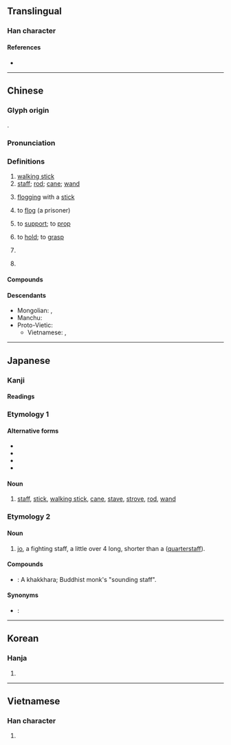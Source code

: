 {{character info/new}}
==Translingual==

===Han character===
{{Han char|rn=75|rad=木|as=03|sn=7|four=45900|canj=DJK|ids=⿰木丈}}

====References====
* {{Han ref|kx=0512.010|dkj=14469|dj=0897.050|hdz=21159.020|uh=6756|ud=26454|bh=A7FA|bd=43002}}

----

==Chinese==
{{zh-forms}}

===Glyph origin===
{{Han etym}}
{{Han compound|木|丈|ls=psc|c1=s|c2=p}}.

===Pronunciation===
{{zh-pron
|m=zhàng
|c=zoeng6
|h=pfs=chhóng
|md=tiông
|mn=xm,zz,tw:thn̄g/qz:thňg/xm,tw:tiōng/qz:tiǒng/zz:tiāng
|mn_note=thn̄g/thňg - vernacular; tiōng/tiǒng/tiāng - literary
|w=3zan
|mc=y
|oc=y
|cat=n,v,md:cls
}}

===Definitions===
{{zh-hanzi}}

# [[walking stick]]
# [[staff]]; [[rod]]; [[cane]]; [[wand]]
# {{lb|zh|historical}} [[flogging]] with a [[stick]]
# {{zh-obsolete}} to [[flog]] (a prisoner)
# {{zh-obsolete}} to [[support]]; to [[prop]]
# {{zh-obsolete}} to [[hold]]; to [[grasp]]
# {{zh-obsolete}} {{zh-alt-form|仗|to [[rely on]]; to [[depend]] on}}
# {{lb|zh|Min Dong}} {{zh-classifier|[[segment]]s of [[sugarcane]]}}

====Compounds====
{{zh-der|不杖期夫|串杖|伯俞泣杖|倚杖|兵杖|几杖|刀杖器械|刑杖|哀杖|大杖則走|夾杖|廷杖|手杖|扶杖|拄杖|拐杖|拿刀動杖|持刀動杖|搏杖|撇杖兒|擀麵杖|擔杖|明杖|杖子頭|杖履|杖屨|杖戟|杖斷|杖期|杖期夫|杖策|杖莫如信|杖藜|杖錢|杖限|杖頭|杖頭木偶|杖頭資|杖頭錢|束杖理民|枴杖|柱杖|權杖|泣杖|滿杖|禪杖|竹杖成龍|笞杖|策杖|簳麵杖|綠玉杖|脊杖|苴杖|葦戟桃杖|葦杖|藜杖|藤杖|虎杖|行杖|賣杖搖鈴|邛杖|重杖|錫杖|雙頭火杖|魔杖|鳩杖|麵杖|麵杖吹火|齒杖|龍頭拐杖|杖鼓}}

====Descendants====
* Mongolian: {{l|mn|зан}}, {{l|mn|ᠵᠠᠩ}}
* Manchu: {{l|mnc|ᠵᠠᠩ|tr=jang}}
* Proto-Vietic: {{l|mkh-vie-pro|*coːŋʔ||to lean on a stick}}
** Vietnamese: {{l|vi|chống||to lean on as prop; to prop}}, {{l|vi|gậy chống||walking stick}}

----

==Japanese==

===Kanji===
{{ja-kanji|grade=n|rs=木03}}

====Readings====
{{ja-readings
|goon=じょう<ぢやう
|kanon=ちょう<ちやう
|kun=つえ-<つゑ-
}}

===Etymology 1===
{{rfe|ja}}

====Alternative forms====
* {{ja-l|枴}}
* {{ja-l|梃}}
* {{ja-l|棒}}
* {{ja-l|欑}}

====Noun====
{{ja-noun|つえ|hhira=つゑ}}

# [[staff]], [[stick]], [[walking stick]], [[cane]], [[stave]], [[strove]], [[rod]], [[wand]]

===Etymology 2===
{{rfe|ja|from Middle Chinese}}

====Noun====
{{ja-noun|じょう|hhira=ぢやう}}

# [[jo]], a fighting staff, a little over 4 {{m|ja|尺||[[shaku]], about 30 cm or a foot|tr=shaku}} long, shorter than a {{l|en|bo}} ([[quarterstaff]]).

====Compounds====
* {{ja-r|錫%杖|しゃく%じょう}}: A khakkhara; Buddhist monk's "sounding staff".

====Synonyms====
* {{ja-r|棒|ぼう}}: {{l|en|bo}}

----

==Korean==

===Hanja===
{{ko-hanja|hangeul=장|eumhun=|rv=jang|mr=chang|y=cang}}

# {{defn|lang=ko|sort=木03}}

----

==Vietnamese==

===Han character===
{{vi-hantu|[[trượng]], [[rường]]|rs=木03}}

# {{defn|lang=vi|sort=木03}}